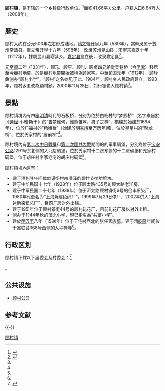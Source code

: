 {{中国乡级行政区
|景观照片文件名 = 
|景观照片描述 = 
|汉语拼音 = 
|其他语言 = 
|其他语言名称 = 
|旧称 = 
|地名出处 = 
|位置图文件名 = 
|位置图描述 = 
|自定义图片= 
|建置时间 = 
|政府驻地 = 
|毗邻 = 
|总面积 = 
|总人口 = 
|总人口年份 = 
|户籍人口 = 
|户籍人口年份 = 
|常住人口 = 
|常住人口年份 = 
|人口密度 = 
|GDP = 
|GDP年份 = 
|邮政编码 = 
|电话区号 = 21
|官方网站 = 
|网站名称 = 
|31/01/13/109/000}}

'''顾村镇'''，是{{PRC admin/fullname|31/01/13/109/000|3}}下辖的一个[[乡镇|乡镇]]级行政单位。<ref>{{PRC admin/ref sgc|{{PRC admin/parent|31/01/13/109/000}}}}</ref>面积41.66平方公里。户籍人口6.64万人（2008年）。

== 歷史 ==
顾村大约在公元500年左右形成陆地。[[隋文帝|隋文帝]][[开皇|开皇]]九年（589年），當時隶属于[[苏州_(隋至北宋)|苏州]][[常熟县|常熟县]]。隋文帝开皇十八年（598年），改隶[[苏州_(隋至北宋)|苏州]][[昆山县_(南梁)|昆山县]]；[[宋寧宗|宋寧宗]]嘉定十年（1217年），隸屬昆山县疁城乡。[[嘉定县|嘉定县]]設立後，改隶嘉定县<ref name=寶山>{{cite news |title=文化遗产 顾村记忆 |url=https://www.shbsq.gov.cn/shbs/gczwmsy/20181221/151945.html}}</ref>。 　

元[[至顺|至顺]]二年（1331年），顾元、顾亨、顾利、顾贞四兄弟從吴巷桥（今[[吴淞|吴淞]]）移居至今顧村地帶，於是顧村地帶開始被稱為顾家宅。中華民国元年（1912年），顾珍彝创办“顾村小学”，“顾村”之名始见于此。1984年，顾村乡人民政府建立。1993年，顾村乡更改為顧村鎮。2000年11月28日，刘行镇併入顾村镇<ref name=寶山/>。

== 景點 ==
顾村镇境內有四座[[明|明]][[清|清]]時代的石板桥，分别为位於白杨村的“梦熊桥”（名字來自於《[[诗经|诗经]]·小雅·斯干》的“吉梦维何，惟熊惟罴，男子之祥”，橋樑於始建於1694年）、位於广福村的“杨娥桥”（始建於[[明|明]][[嘉靖|嘉靖]]至[[万历|万历]]年间）、位於星星村的“聚龙桥”、位於羌家村的“庙前桥”<ref name=寶山/>。

顾村境內有[[第二次中日戰爭|第二次中日戰爭]]和[[第二次國共內戰|第二次國共內戰]]期間的的军事碉堡，分別為位于[[宝安公路|宝安公路]]1291号东北侧的大北店碉堡，位於羌家村十二房东侧的十二房碉堡和羌家村碉堡，位于胡庄村李家老宅的胡庄村碉堡<ref name=寶山/>。

顾村镇境內還有：
* 建于[[清|清]][[乾隆|乾隆]]年间位於谭杨村南潘泾的顾村节孝坊牌坊。
* 建于中华民国十七年（1928年）位于顾太路435号的顾太路老洋房。
* 建于中華民国二十七年（1938年）位于沪太路顾村镇街6号的俭丰织染厂，1980年代更名为“上海新建色织厂”。1999年7月29日停厂，2002年併入“上海达新染织总厂”，目前厂房对外出租。
* 建于1951年位于顾村镇街44号的顾村轧花厂，目前轧花厂房以对外出租。
* 创办于1944年秋的藻北小学，現已更名為“共富小学”。
* 建於[[明|明]][[万历|万历]]八年（1580年）位于王宅村西北的张任家族墓。建于清[[乾隆|乾隆]]年间位于富联路368号西侧的太平禅寺<ref name=寶山/>。

== 行政区划 ==

顾村镇下辖以下居委会及村委会：<ref>{{PRC admin/ref sgc|31/01/13/109/000}}</ref>

{{PRC admin/children|31/01/13/109/000}}。

== 公共设施 ==
* [[顾村公园|顾村公园]]

== 参考文献 ==
{{Reflist}}

{{-}}
{{PRC admin/navcat|31/01/13/109/000}}
{{上海市功能性区域}}

[[Category:顾村镇|]]